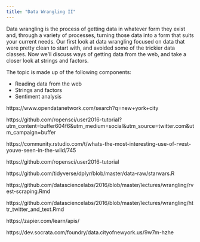 ```yaml
---
title: "Data Wrangling II"
---
```


Data wrangling is the process of getting data in whatever form they exist and, through a variety of processes, turning those data into a form that suits your current needs. Our first look at data wrangling focused on data that were pretty clean to start with, and avoided some of the trickier data classes. Now we'll discuss ways of getting data from the web, and take a closer look at strings and factors.

The topic is made up of the following components:

* Reading data from the web
* Strings and factors
* Sentiment analysis





https://www.opendatanetwork.com/search?q=new+york+city

https://github.com/ropensci/user2016-tutorial?utm_content=buffer604f6&utm_medium=social&utm_source=twitter.com&utm_campaign=buffer

https://community.rstudio.com/t/whats-the-most-interesting-use-of-rvest-youve-seen-in-the-wild/745

https://github.com/ropensci/user2016-tutorial

https://github.com/tidyverse/dplyr/blob/master/data-raw/starwars.R

https://github.com/datasciencelabs/2016/blob/master/lectures/wrangling/rvest-scraping.Rmd

https://github.com/datasciencelabs/2016/blob/master/lectures/wrangling/httr_twitter_and_text.Rmd

https://zapier.com/learn/apis/

https://dev.socrata.com/foundry/data.cityofnewyork.us/9w7m-hzhe